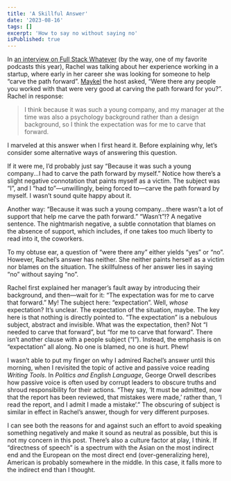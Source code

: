 ```yaml
---
title: 'A Skillful Answer'
date: '2023-08-16'
tags: []
excerpt: 'How to say no without saying no'
isPublished: true
---
```


In [an interview on Full Stack Whatever](https://fullstackwhatever.com/episode/rachel-lee-double-black-diamond) (by the way, one of my favorite podcasts this year), Rachel was talking about her experience working in a startup, where early in her career she was looking for someone to help “carve the path forward”. [Maykel](https://maykelloomans.com/) the host asked, “Were there any people you worked with that were very good at carving the path forward for you?”. Rachel in response:

> I think because it was such a young company, and my manager at the time was also a psychology background rather than a design background, so I think the expectation was for me to carve that forward.

I marveled at this answer when I first heard it. Before explaining why, let’s consider some alternative ways of answering this question.

If it were me, I’d probably just say “Because it was such a young company...I had to carve the path forward by myself.” Notice how there’s a slight negative connotation that paints myself as a victim. The subject was “I”, and I “had to”—unwillingly, being forced to—carve the path forward by myself. I wasn’t sound quite happy about it.

Another way: “Because it was such a young company...there wasn’t a lot of support that help me carve the path forward.” “Wasn’t”!? A negative sentence. The nightmarish negative, a subtle connotation that blames on the absence of support, which includes, if one takes too much liberty to read into it, the coworkers.

To my obtuse ear, a question of “were there any” either yields “yes” or “no”. However, Rachel’s answer has neither. She neither paints herself as a victim nor blames on the situation. The skillfulness of her answer lies in saying “no” without saying “no”.

Rachel first explained her manager’s fault away by introducing their background, and then—wait for it: “The expectation was for me to carve that forward.” My! The subject here: “expectation”. Well, *whose* expectation? It’s unclear. The expectation of the situation, maybe. The key here is that nothing is directly pointed to. “The expectation” is a nebulous subject, abstract and invisible. What was the expectation, then? Not “I needed to carve that forward”, but “for me to carve that forward”. There isn’t another clause with a people subject (“I”). Instead, the emphasis is on “expectation” all along. No one is blamed, no one is hurt. Phew!

I wasn’t able to put my finger on why I admired Rachel’s answer until this morning, when I revisited the topic of active and passive voice reading *Writing Tools*. In *Politics and English Language*, George Orwell describes how passive voice is often used by corrupt leaders to obscure truths and shroud responsibility for their actions. “They say, ‘It must be admitted, now that the report has been reviewed, that mistakes were made,’ rather than, ‘I read the report, and I admit I made a mistake’.” The obscuring of subject is similar in effect in Rachel’s answer, though for very different purposes.

I can see both the reasons for and against such an effort to avoid speaking something negatively and make it sound as neutral as possible, but this is not my concern in this post. There’s also a culture factor at play, I think. If “directness of speech” is a spectrum with the Asian on the most indirect end and the European on the most direct end (over-generalizing here), American is probably somewhere in the middle. In this case, it falls more to the indirect end than I thought.